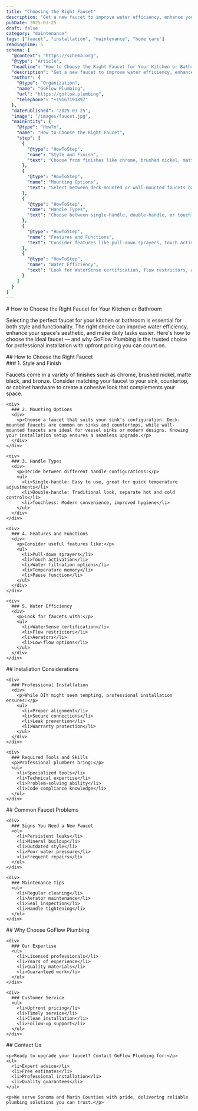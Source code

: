 ```yaml
---
title: "Choosing the Right Faucet"
description: "Get a new faucet to improve water efficiency, enhance your space's aesthetic, and make daily tasks easier."
pubDate: 2025-03-25
draft: false
category: "maintenance"
tags: ["faucet", "installation", "maintenance", "home care"]
readingTime: 5
schema: {
  "@context": "https://schema.org",
  "@type": "Article",
  "headline": "How to Choose the Right Faucet for Your Kitchen or Bathroom",
  "description": "Get a new faucet to improve water efficiency, enhance your space's aesthetic, and make daily tasks easier.",
  "author": {
    "@type": "Organization",
    "name": "GoFlow Plumbing",
    "url": "https://goflow.plumbing",
    "telephone": "+19167191897"
  },
  "datePublished": "2025-03-25",
  "image": "/images/faucet.jpg",
  "mainEntity": {
    "@type": "HowTo",
    "name": "How to Choose the Right Faucet",
    "step": [
      {
        "@type": "HowToStep",
        "name": "Style and Finish",
        "text": "Choose from finishes like chrome, brushed nickel, matte black, or bronze to match your sink and hardware."
      },
      {
        "@type": "HowToStep",
        "name": "Mounting Options",
        "text": "Select between deck-mounted or wall-mounted faucets based on your sink configuration."
      },
      {
        "@type": "HowToStep",
        "name": "Handle Types",
        "text": "Choose between single-handle, double-handle, or touchless configurations."
      },
      {
        "@type": "HowToStep",
        "name": "Features and Functions",
        "text": "Consider features like pull-down sprayers, touch activation, and water filtration."
      },
      {
        "@type": "HowToStep",
        "name": "Water Efficiency",
        "text": "Look for WaterSense certification, flow restrictors, and aerators for better efficiency."
      }
    ]
  }
}
---
```


<article>
# How to Choose the Right Faucet for Your Kitchen or Bathroom

<div>
  <p>
    Selecting the perfect faucet for your kitchen or bathroom is essential for both style and functionality. The right choice can improve water efficiency, enhance your space's aesthetic, and make daily tasks easier. Here's how to choose the ideal faucet — and why GoFlow Plumbing is the trusted choice for professional installation with upfront pricing you can count on.
  </p>

  <section>
    ## How to Choose the Right Faucet
    <div>
      ### 1. Style and Finish
      <div>
        <p>Faucets come in a variety of finishes such as chrome, brushed nickel, matte black, and bronze. Consider matching your faucet to your sink, countertop, or cabinet hardware to create a cohesive look that complements your space.</p>
      </div>
    </div>

    <div>
      ### 2. Mounting Options
      <div>
        <p>Choose a faucet that suits your sink's configuration. Deck-mounted faucets are common on sinks and countertops, while wall-mounted faucets are ideal for vessel sinks or modern designs. Knowing your installation setup ensures a seamless upgrade.</p>
      </div>
    </div>

    <div>
      ### 3. Handle Types
      <div>
        <p>Decide between different handle configurations:</p>
        <ul>
          <li>Single-handle: Easy to use, great for quick temperature adjustments</li>
          <li>Double-handle: Traditional look, separate hot and cold controls</li>
          <li>Touchless: Modern convenience, improved hygiene</li>
        </ul>
      </div>
    </div>

    <div>
      ### 4. Features and Functions
      <div>
        <p>Consider useful features like:</p>
        <ul>
          <li>Pull-down sprayers</li>
          <li>Touch activation</li>
          <li>Water filtration options</li>
          <li>Temperature memory</li>
          <li>Pause function</li>
        </ul>
      </div>
    </div>

    <div>
      ### 5. Water Efficiency
      <div>
        <p>Look for faucets with:</p>
        <ul>
          <li>WaterSense certification</li>
          <li>Flow restrictors</li>
          <li>Aerators</li>
          <li>Low-flow options</li>
        </ul>
      </div>
    </div>
  </section>

  <section>
    ## Installation Considerations

    <div>
      ### Professional Installation
      <div>
        <p>While DIY might seem tempting, professional installation ensures:</p>
        <ul>
          <li>Proper alignment</li>
          <li>Secure connections</li>
          <li>Leak prevention</li>
          <li>Warranty protection</li>
        </ul>
      </div>
    </div>

    <div>
      ### Required Tools and Skills
      <p>Professional plumbers bring:</p>
      <ul>
        <li>Specialized tools</li>
        <li>Technical expertise</li>
        <li>Problem-solving ability</li>
        <li>Code compliance knowledge</li>
      </ul>
    </div>
  </section>

  <section>
    ## Common Faucet Problems

    <div>
      ### Signs You Need a New Faucet
      <ol>
        <li>Persistent leaks</li>
        <li>Mineral buildup</li>
        <li>Outdated style</li>
        <li>Poor water pressure</li>
        <li>Frequent repairs</li>
      </ol>
    </div>

    <div>
      ### Maintenance Tips
      <ul>
        <li>Regular cleaning</li>
        <li>Aerator maintenance</li>
        <li>Seal inspection</li>
        <li>Handle tightening</li>
      </ul>
    </div>
  </section>

  <section>
    ## Why Choose GoFlow Plumbing

    <div>
      ### Our Expertise
      <ul>
        <li>Licensed professionals</li>
        <li>Years of experience</li>
        <li>Quality materials</li>
        <li>Guaranteed work</li>
      </ul>
    </div>

    <div>
      ### Customer Service
      <ul>
        <li>Upfront pricing</li>
        <li>Timely service</li>
        <li>Clean installation</li>
        <li>Follow-up support</li>
      </ul>
    </div>
  </section>

  <section>
    ## Contact Us

    <p>Ready to upgrade your faucet? Contact GoFlow Plumbing for:</p>
    <ul>
      <li>Expert advice</li>
      <li>Free estimates</li>
      <li>Professional installation</li>
      <li>Quality guarantees</li>
    </ul>

    <p>We serve Sonoma and Marin Counties with pride, delivering reliable plumbing solutions you can trust.</p>
  </section>
</div>
</article>
